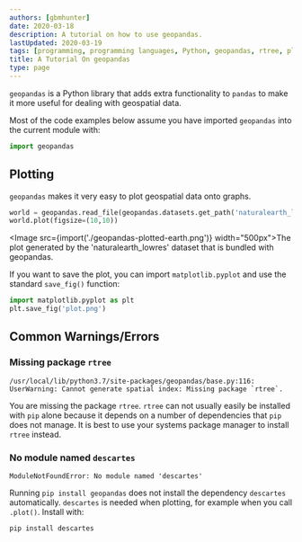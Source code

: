 ```yaml
---
authors: [gbmhunter]
date: 2020-03-18
description: A tutorial on how to use geopandas.
lastUpdated: 2020-03-19
tags: [programming, programming languages, Python, geopandas, rtree, plotting, plots, matplotlib, geospatial]
title: A Tutorial On geopandas
type: page
---
```


`geopandas` is a Python library that adds extra functionality to `pandas` to make it more useful for dealing with geospatial data.

Most of the code examples below assume you have imported `geopandas` into the current module with:

```python
import geopandas
```

## Plotting

`geopandas` makes it very easy to plot geospatial data onto graphs.

```python
world = geopandas.read_file(geopandas.datasets.get_path('naturalearth_lowres'))
world.plot(figsize=(10,10))
```

<Image src={import('./geopandas-plotted-earth.png')} width="500px">The plot generated by the 'naturalearth_lowres' dataset that is bundled with geopandas.</Image>

If you want to save the plot, you can import `matplotlib.pyplot` and use the standard `save_fig()` function:

```python
import matplotlib.pyplot as plt
plt.save_fig('plot.png')
```

## Common Warnings/Errors

### Missing package `rtree`

```text
/usr/local/lib/python3.7/site-packages/geopandas/base.py:116: UserWarning: Cannot generate spatial index: Missing package `rtree`.
```

You are missing the package `rtree`. `rtree` can not usually easily be installed with `pip` alone because it depends on a number of dependencies that `pip` does not manage. It is best to use your systems package manager to install `rtree` instead.

### No module named `descartes`

```text
ModuleNotFoundError: No module named 'descartes'
```

Running `pip install geopandas` does not install the dependency `descartes` automatically. `descartes` is needed when plotting, for example when you call `.plot()`. Install with:

```bash
pip install descartes
```
